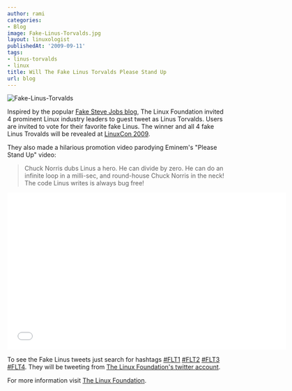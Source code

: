 ```yaml
---
author: rami
categories:
- Blog
image: Fake-Linus-Torvalds.jpg
layout: linuxologist
publishedAt: '2009-09-11'
tags:
- linus-torvalds
- linux
title: Will The Fake Linus Torvalds Please Stand Up
url: blog
---
```


![Fake-Linus-Torvalds](/assets/images/content/blog/Fake-Linus-Torvalds.jpg)

Inspired by the popular [Fake Steve Jobs blog](http://www.fakesteve.net/), The Linux Foundation invited 4 prominent Linux industry leaders to guest tweet as Linus Torvalds. Users are invited to vote for their favorite fake Linus. The winner and all 4 fake Linus Trovalds will be revealed at [LinuxCon 2009](http://events.linuxfoundation.org/events/linuxcon).

They also made a hilarious promotion video parodying Eminem's "Please Stand Up" video:

> Chuck Norris dubs Linus a hero. He can divide by zero. He can do an infinite loop in a milli-sec, and round-house Chuck Norris in the neck! The code Linus writes is always bug free!

<iframe width="640" height="360" src="//www.youtube.com/embed/uPmeC_pykH0" frameborder="0" allowfullscreen></iframe>

To see the Fake Linus tweets just search for hashtags [#FLT1](https://twitter.com/search?q=%23FLT1&src=typd) [#FLT2](https://twitter.com/search?q=%23FLT2&src=typd) [#FLT3](https://twitter.com/search?q=%23FLT3&src=typd) [#FLT4](https://twitter.com/search?q=%23FLT4&src=typd). They will be tweeting from [The Linux Foundation's twitter account](http://twitter.com/linuxfoundation).


For more information visit [The Linux Foundation](http://www.linux.com/fakelinustorvalds).